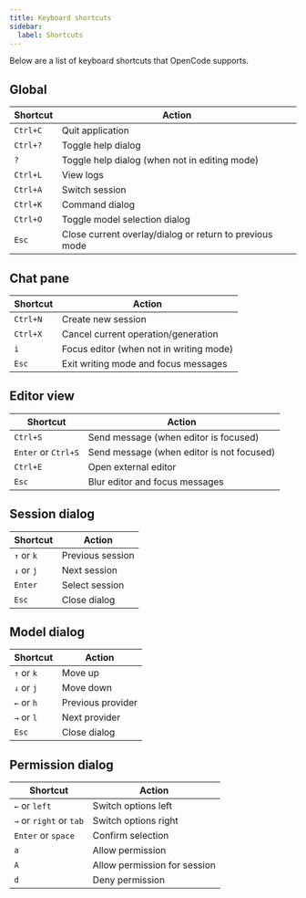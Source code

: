 ```yaml
---
title: Keyboard shortcuts
sidebar:
  label: Shortcuts
---
```


Below are a list of keyboard shortcuts that OpenCode supports.

## Global

| Shortcut | Action                                                  |
| -------- | ------------------------------------------------------- |
| `Ctrl+C` | Quit application                                        |
| `Ctrl+?` | Toggle help dialog                                      |
| `?`      | Toggle help dialog (when not in editing mode)           |
| `Ctrl+L` | View logs                                               |
| `Ctrl+A` | Switch session                                          |
| `Ctrl+K` | Command dialog                                          |
| `Ctrl+O` | Toggle model selection dialog                           |
| `Esc`    | Close current overlay/dialog or return to previous mode |

## Chat pane

| Shortcut | Action                                  |
| -------- | --------------------------------------- |
| `Ctrl+N` | Create new session                      |
| `Ctrl+X` | Cancel current operation/generation     |
| `i`      | Focus editor (when not in writing mode) |
| `Esc`    | Exit writing mode and focus messages    |

## Editor view

| Shortcut            | Action                                    |
| ------------------- | ----------------------------------------- |
| `Ctrl+S`            | Send message (when editor is focused)     |
| `Enter` or `Ctrl+S` | Send message (when editor is not focused) |
| `Ctrl+E`            | Open external editor                      |
| `Esc`               | Blur editor and focus messages            |

## Session dialog

| Shortcut   | Action           |
| ---------- | ---------------- |
| `↑` or `k` | Previous session |
| `↓` or `j` | Next session     |
| `Enter`    | Select session   |
| `Esc`      | Close dialog     |

## Model dialog

| Shortcut   | Action            |
| ---------- | ----------------- |
| `↑` or `k` | Move up           |
| `↓` or `j` | Move down         |
| `←` or `h` | Previous provider |
| `→` or `l` | Next provider     |
| `Esc`      | Close dialog      |

## Permission dialog

| Shortcut                | Action                       |
| ----------------------- | ---------------------------- |
| `←` or `left`           | Switch options left          |
| `→` or `right` or `tab` | Switch options right         |
| `Enter` or `space`      | Confirm selection            |
| `a`                     | Allow permission             |
| `A`                     | Allow permission for session |
| `d`                     | Deny permission              |
